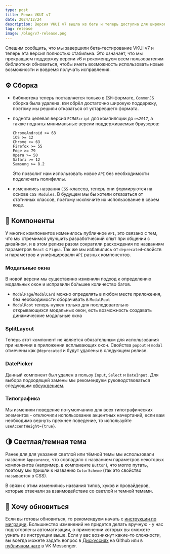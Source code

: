 ```yaml
---
type: post
title: Релиз VKUI v7
date: 2024/12/24
description: Версия VKUI v7 вышла из беты и теперь доступна для широкого использования.
tag: release
image: /blog/v7-release.png
---
```


Спешим сообщить, что мы завершили бета-тестирование VKUI v7 и теперь эта версия полностью стабильна.
Это означает, что мы прекращаем поддержку версии v6 и рекомендуем всем пользователям библиотеки обновиться,
чтобы иметь возможность использовать новые возможности и вовремя получать исправления.

## ⚙️ Сборка

- библиотека теперь поставляется только в `ESM`-формате, `CommonJS` сборка была удалена. `ESM` обрёл
  достаточно широкую поддержку, поэтому мы решили отказаться от устаревшего формата.

- поднята целевая версия `ECMAScript` для компиляции до `es2017`, а также подняты минимальные версии поддерживаемых браузеров:

  ```
  ChromeAndroid >= 63
  iOS >= 12
  Chrome >= 63
  Firefox >= 55
  Edge >= 79
  Opera >= 50
  Safari >= 12
  Samsung >= 8.2
  ```

  Это позволит нам использовать новое `API` без необходимости подключать полифиллы.

- изменились названия `CSS`-классов, теперь они формируются на основе `CSS Modules`. В будущем мы бы хотели
  отказаться от статичных классов, поэтому исключите их использование в своем коде.

## 🧩 Компоненты

У многих компонентов изменилось публичное `API`, это связано с тем, что мы стремимся улучшить
разработческий опыт при общении с дизайном, и в этом релизе разом сократили расхождения по названиям параметров `React` с `Figma`.
Так же мы избавились от `deprecated`-свойств и параметров и унифицировали `API` разных компонентов.

### Модальные окна

В новой версии мы существенно изменили подход к определению модальных окон и исправили бо́льшее количество багов.

- `ModalPage`/`ModalCard` можно определять в любом месте приложения, без необходимости оборачивать в `ModalRoot`
- `ModalRoot` теперь нужен только для последовательно открывающихся модальных окон, есть возможность создавать динамические модальные окна

### SplitLayout

Теперь этот компонент не является обязательным для использования при наличии в приложении всплывающих окон.
Свойства `popout` и `modal` отмечены как `@deprecated` и будут удалены в следующем релизе.

### DatePicker

Данный компонент был удален в пользу `Input`, `Select` и `DateInput`. Для выбора подходящей замены мы
рекомендуем руководствоваться следующим [обсуждением](https://github.com/VKCOM/VKUI/discussions/7070).

### Типографика

Мы изменили поведение по-умолчанию для всех типографических элементов - отключили использование акцентных начертаний,
если вам необходимо вернуть прежнее поведение, то используйте `useAccentWeight={true}`.

## 🌗 Светлая/темная тема

Ранее для для указания светлой или тёмной темы мы использовали название `Appearance`,
что совпадало с названием параметров некоторых компонентов (например, в компоненте `Button`), что могло путать,
поэтому мы пришли к названию `ColorScheme` (так это свойство называется в CSS).

В связи с этим изменились названия типов, хуков и провайдеров, которые отвечали за взаимодействие со светлой и темной темами.

## 🚀 Хочу обновиться

Если вы готовы обновиться, то рекомендуем начать с [инструкции по миграции](https://vkcom.github.io/VKUI/7.0.0/#/Migrations).
Большинство изменений не придется делать вручную - у нас подготовлены автоматизации,
о применении которых вы сможете узнать из инструкции выше.
Если у вас возникнут какие-то сложности, вы всегда можете задать вопрос в [Дискуссиях](https://github.com/VKCOM/VKUI/discussions) на Github
или в [публичном чате](https://vk.cc/c1CHgf) в VK Messenger.
